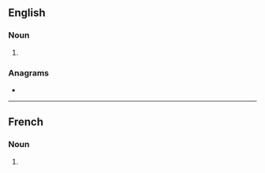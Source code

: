 ==English==

===Noun===
{{head|en|noun plural form}}

# {{plural of|yali|lang=en}}

===Anagrams===
* {{anagrams|en|Islay|saily}}

----

==French==

===Noun===
{{head|fr|noun plural forms|g=m-p}}

# {{plural of|yali|lang=fr}}